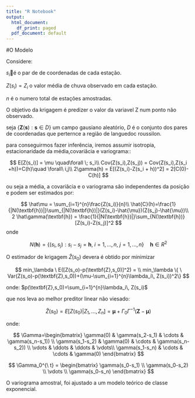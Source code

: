 ```yaml
---
title: "R Notebook"
output:
  html_document:
    df_print: paged
  pdf_document: default
---
```





#O Modelo

Considere:

$s_i$é o par de de coordenadas de cada estação.

$Z(s_i)=Z_i$  o valor média de chuva observado em cada estação.

$n$ é o numero total de estações amostradas.

O objetivo da krigagem é predizer o valor da variavel Z num ponto não observado.

seja $\{\textbf{Z}(\textbf{s}):\textbf{s} \in D\}$ um campo gausiano aleatório, $D$ é o conjunto dos pares de coordenadas que perternce 
a região de languedoc roussilon.

para conseguirmos fazer inferência, iremos assumir isotropia, estacionaridade da média,covariâcia e variograma::

$$
E[Z(s_i)] = \mu \quad\forall  \; s_ì\\
Cov(Z(s_i),Z(s_j)) = Cov(Z(s_i),Z(s_i +h))=C(h)\quad \forall\ i,j\\
2\gamma(h) = E[(Z(s_i)-Z(s_i + h))^2] = 2[C(0)-C(h)]
$$


ou seja a média, a covariâcia e o variograma são independentes da posição e podem ser estimados por:

$$
\hat\mu = \sum_{i=1}^{n}\frac{Z(s_i)}{n}\\
\hat{C}(h)=\frac{1}{|N(\textbf{h})|}\sum_{|N(\textbf{h})|}(Z(s_i)-\hat{\mu})(Z(s_j)-\hat{\mu})\\
2 \hat\gamma(\textbf{h}) = \frac{1}{|N(\textbf{h})|}\sum_{N(\textbf{h})}[Z(s_i)-Z(s_j)]^2
$$
onde

$$
N(\textbf{h})=\{(s_i,s_j):s_i-s_j=\textbf{h}, \ i=1,...,n,\ j = 1,...,n\}\quad \textbf{h} \in R^2
$$

O estimador de krigagem $\hat Z(s_0)$ devera é obtido por minimizar



$$
min_\lambda \ E([Z(s_o)-p(\textbf{Z},s_0)]^2) = \\ 
min_\lambda \{ \ Var(Z(s_o)-p(\textbf{Z},s_0))+(\mu-\sum_{i=1}^{n}\lambda_i\, Z(s_i))^2\}
$$

onde: $p(\textbf{Z},s_0)=\sum_{i=1}^{n}\lambda_i\, Z(s_i)$

que nos leva ao melhor preditor linear não viesado:

$$
\hat Z(s_0)= E[Z(s_0)|Z_1,...,Z_n]=\boldsymbol\mu+\Gamma_0\Gamma^{-1}(\textbf{Z}- 
\boldsymbol{\mu})
$$

onde:

$$
\Gamma=\begin{bmatrix}
  \gamma(0) & \gamma(s_2-s_1) & \cdots & \gamma(s_n-s_1)) \\
  \gamma(s_1-s_2) & \gamma(0) & \cdots & \gamma(s_n-s_2)) \\
  \vdots & \ddots & \ddots & \vdots\\
  \gamma(s_1-s_n) & \cdots & \cdots & \gamma(0)
\end{bmatrix}
$$

$$
\Gamma_0^{\ t} = \begin{bmatrix}
\gamma(s_0-s_1) \\
\gamma(s_0-s_2) \\
\vdots \\
\gamma(s_0-s_n)
\end{bmatrix}
$$



O variograma amostral, foi ajustado a um modelo teórico de classe exponencial.

